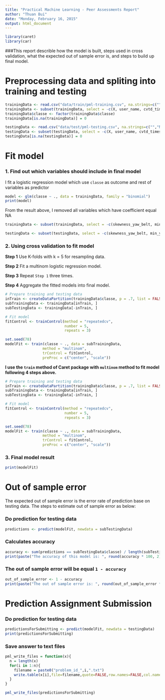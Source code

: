 ```yaml
---
title: "Practical Machine Learning - Peer Assessments Report"
author: "Thuan Bui"
date: "Monday, February 16, 2015"
output: html_document
---
```


```r
library(caret)
library(car)
```

###This report describle how the model is built, steps used in cross validation, what the expected out of sample error is, and steps to build up final model.

# Preprocessing data and spliting into training and testing

```r
trainingData <- read.csv("data/train/pml-training.csv", na.strings=c("","NA", "#DIV/0!"))
trainingData <- subset(trainingData, select = -c(X, user_name, cvtd_timestamp))
trainingData$classe <- factor(trainingData$classe)
trainingData[is.na(trainingData)] = 0

testingData <- read.csv("data/test/pml-testing.csv", na.strings=c("","NA", "#DIV/0!"))
testingData <- subset(testingData, select = -c(X, user_name, cvtd_timestamp))
testingData[is.na(testingData)] = 0
```

# Fit model

### 1. Find out which variables should include in final model

I fit a logistic regression model which use `classe` as outcome and rest of variables as predictor

```r
model <- glm(classe ~ ., data = trainingData, family = "binomial")
print(model)
```

From the result above, I removed all variables which have coefficient equal NA

```r
trainingData <- subset(trainingData, select = -c(skewness_yaw_belt, min_yaw_belt, amplitude_pitch_belt, var_roll_arm, stddev_pitch_arm, avg_yaw_arm, var_yaw_arm, kurtosis_roll_arm, kurtosis_yaw_arm, skewness_pitch_arm, max_roll_arm, max_yaw_arm, min_pitch_arm, amplitude_roll_arm, amplitude_yaw_arm, kurtosis_roll_dumbbell, kurtosis_yaw_dumbbell, skewness_pitch_dumbbell, max_roll_dumbbell, max_yaw_dumbbell, min_pitch_dumbbell, amplitude_roll_dumbbell, amplitude_yaw_dumbbell, var_accel_dumbbell, stddev_roll_dumbbell, avg_pitch_dumbbell, var_pitch_dumbbell, stddev_yaw_dumbbell, kurtosis_roll_forearm, kurtosis_yaw_forearm, skewness_pitch_forearm, max_roll_forearm, max_yaw_forearm, min_pitch_forearm, amplitude_roll_forearm, amplitude_yaw_forearm, var_accel_forearm, stddev_roll_forearm, avg_pitch_forearm, var_pitch_forearm, stddev_yaw_forearm, kurtosis_yaw_belt, amplitude_yaw_belt, avg_pitch_arm, var_pitch_arm, stddev_yaw_arm, kurtosis_picth_arm, skewness_roll_arm, skewness_yaw_arm, max_picth_arm, min_roll_arm, min_yaw_arm, amplitude_pitch_arm, kurtosis_picth_dumbbell, skewness_roll_dumbbell, skewness_yaw_dumbbell, max_picth_dumbbell, min_roll_dumbbell, min_yaw_dumbbell, amplitude_pitch_dumbbell, avg_roll_dumbbell, var_roll_dumbbell, stddev_pitch_dumbbell, avg_yaw_dumbbell, var_yaw_dumbbell, skewness_roll_forearm, skewness_yaw_forearm, max_picth_forearm, min_roll_forearm, min_yaw_forearm, amplitude_pitch_forearm, avg_roll_forearm, var_roll_forearm, stddev_pitch_forearm, avg_yaw_forearm, var_yaw_forearm))

testingData <- subset(testingData, select = -c(skewness_yaw_belt, min_yaw_belt, amplitude_pitch_belt, var_roll_arm, stddev_pitch_arm, avg_yaw_arm, var_yaw_arm, kurtosis_roll_arm, kurtosis_yaw_arm, skewness_pitch_arm, max_roll_arm, max_yaw_arm, min_pitch_arm, amplitude_roll_arm, amplitude_yaw_arm, kurtosis_roll_dumbbell, kurtosis_yaw_dumbbell, skewness_pitch_dumbbell, max_roll_dumbbell, max_yaw_dumbbell, min_pitch_dumbbell, amplitude_roll_dumbbell, amplitude_yaw_dumbbell, var_accel_dumbbell, stddev_roll_dumbbell, avg_pitch_dumbbell, var_pitch_dumbbell, stddev_yaw_dumbbell, kurtosis_roll_forearm, kurtosis_yaw_forearm, skewness_pitch_forearm, max_roll_forearm, max_yaw_forearm, min_pitch_forearm, amplitude_roll_forearm, amplitude_yaw_forearm, var_accel_forearm, stddev_roll_forearm, avg_pitch_forearm, var_pitch_forearm, stddev_yaw_forearm, kurtosis_yaw_belt, amplitude_yaw_belt, avg_pitch_arm, var_pitch_arm, stddev_yaw_arm, kurtosis_picth_arm, skewness_roll_arm, skewness_yaw_arm, max_picth_arm, min_roll_arm, min_yaw_arm, amplitude_pitch_arm, kurtosis_picth_dumbbell, skewness_roll_dumbbell, skewness_yaw_dumbbell, max_picth_dumbbell, min_roll_dumbbell, min_yaw_dumbbell, amplitude_pitch_dumbbell, avg_roll_dumbbell, var_roll_dumbbell, stddev_pitch_dumbbell, avg_yaw_dumbbell, var_yaw_dumbbell, skewness_roll_forearm, skewness_yaw_forearm, max_picth_forearm, min_roll_forearm, min_yaw_forearm, amplitude_pitch_forearm, avg_roll_forearm, var_roll_forearm, stddev_pitch_forearm, avg_yaw_forearm, var_yaw_forearm))

```

### 2. Using cross validation to fit model

**Step 1** Use K-folds with k = 5 for resampling data.

**Step 2** Fit a multinom logistic regression model.

**Step 3** Repeat `Step 1` three times.

**Step 4** Aggregate the fitted models into final model.

```r
# Prepare training and testing data
inTrain <- createDataPartition(trainingData$classe, p = .7, list = FALSE)
subTrainingData <- trainingData[inTrain, ]
subTestingData <- trainingData[-inTrain, ]

# Fit model
fitControl <- trainControl(method = "repeatedcv",
                           number = 5,
                           repeats = 3)

set.seed(78)
modelFit <- train(classe ~ ., data = subTrainingData,
                 method = "multinom",
                 trControl = fitControl,
                 preProc = c("center", "scale"))
```

**I use the `train` method of Caret package with `multinom` method to fit model following 4 steps above.**

```r
# Prepare training and testing data
inTrain <- createDataPartition(trainingData$classe, p = .7, list = FALSE)
subTrainingData <- trainingData[inTrain, ]
subTestingData <- trainingData[-inTrain, ]

# Fit model
fitControl <- trainControl(method = "repeatedcv",
                           number = 5,
                           repeats = 3)

set.seed(78)
modelFit <- train(classe ~ ., data = subTrainingData,
                 method = "multinom",
                 trControl = fitControl,
                 preProc = c("center", "scale"))
```

### 3. Final model result

```r
print(modelFit)
```

# Out of sample error

The expected out of sample error is the error rate of prediction base on testing data. The steps to estimate out of sample error as below:

### Do prediction for testing data

```r
predictions <- predict(modelFit, newdata = subTestingData)
```

### Calculates accuracy

```r
accuracy <- sum(predictions == subTestingData$classe) / length(subTestingData$classe)
print(paste("The accuracy of this model is: ", round(accuracy * 100, 2), "%", collapse = ""))
```

### The out of sample error will be equal `1 - accuracy`

```r
out_of_sample_error <- 1 - accuracy
print(paste("The out of sample error is: ", round(out_of_sample_error * 100, 2), "%", collapse = ""))
```

# Prediction Assignment Submission

### Do prediction for testing data

```r
predictionsForSubmitting <- predict(modelFit, newdata = testingData)
print(predictionsForSubmitting)
```

### Save answer to text files
```r
pml_write_files = function(x){
  n = length(x)
  for(i in 1:n){
    filename = paste0("problem_id_",i,".txt")
    write.table(x[i],file=filename,quote=FALSE,row.names=FALSE,col.names=FALSE)
  }
}

pml_write_files(predictionsForSubmitting)
```